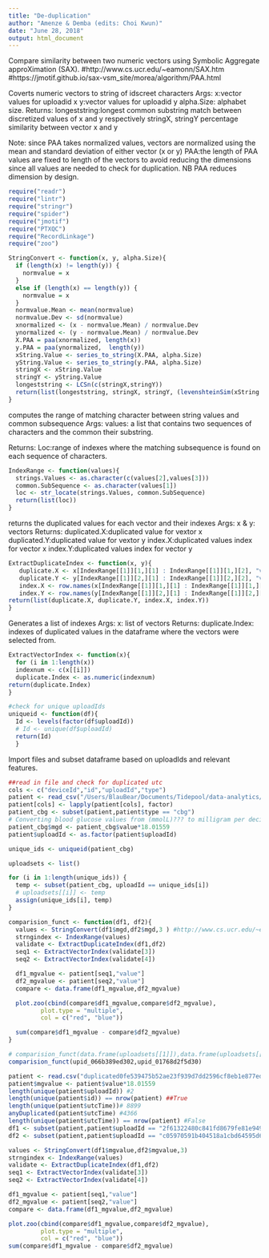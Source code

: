 ```yaml
---
title: "De-duplication"
author: "Amenze & Demba (edits: Choi Kwun)"
date: "June 28, 2018"
output: html_document
---
```


Compare similarity between two numeric vectors using Symbolic Aggregate approXimation (SAX).
#http://www.cs.ucr.edu/~eamonn/SAX.htm
#https://jmotif.github.io/sax-vsm_site/morea/algorithm/PAA.html

Coverts numeric vectors to string of idscreet characters
Args:
    x:vector values for uploadid x 
    y:vector values for uploadid y
    alpha.Size: alphabet size.
Returns:
    longeststring:longest common substring match between discretized values of x and y respectively                  stringX, stringY
    percentage similarity between vector x and y

Note: since PAA takes normalized values, vectors are normalized using the mean and standard deviation of either vector (x or y)
PAA:the length of PAA values are fixed to length of the vectors to avoid reducing the dimensions since all values are needed to check for duplication. NB PAA reduces dimension by design. 
```r
require("readr")
require("lintr")
require("stringr")
require("spider")
require("jmotif")
require("PTXQC")
require("RecordLinkage")
require("zoo")
```

```r
StringConvert <- function(x, y, alpha.Size){
  if (length(x) != length(y)) {
    normvalue = x
  }
  else if (length(x) == length(y)) {
    normvalue = x
  }
  normvalue.Mean <- mean(normvalue)
  normvalue.Dev <- sd(normvalue)
  xnormalized <- (x - normvalue.Mean) / normvalue.Dev
  ynormalized <- (y - normvalue.Mean) / normvalue.Dev
  X.PAA = paa(xnormalized, length(x)) 
  y.PAA = paa(ynormalized,  length(y))
  xString.Value <- series_to_string(X.PAA, alpha.Size)
  yString.Value <- series_to_string(y.PAA, alpha.Size) 
  stringX <- xString.Value
  stringY <- yString.Value
  longeststring <- LCSn(c(stringX,stringY))
  return(list(longeststring, stringX, stringY, (levenshteinSim(xString.Value, yString.Value))))
}
```
computes the range of matching character between string values and common subsequence
  Args:
    values: a list that contains two sequences of characters and the common their substring.

  Returns:
     Loc:range of indexes where the matching subsequence is found on each sequence of characters. 
```r
IndexRange <- function(values){
  strings.Values <- as.character(c(values[2],values[3]))
  common.SubSequence <- as.character(values[1])
  loc <- str_locate(strings.Values, common.SubSequence)
  return(list(loc))
}
```
returns the duplicated values for each vector and their indexes 
  Args:
    x & y: vectors
  Returns:
     duplicated.X:duplicated value for vextor x
     duplicated.Y:duplicated value for vextor y
     index.X:duplicated values index for vector x
     index.Y:duplicated values index for vector y
```r
ExtractDuplicateIndex <- function(x, y){
   duplicate.X <- x[IndexRange[[1]][1,][1] : IndexRange[[1]][1,][2], "value"]
   duplicate.Y <- y[IndexRange[[1]][2,][1] : IndexRange[[1]][2,][2], "value"]
   index.X <- row.names(x[IndexRange[[1]][1,][1] : IndexRange[[1]][1,][2],])
   index.Y <- row.names(y[IndexRange[[1]][2,][1] : IndexRange[[1]][2,][2],])
return(list(duplicate.X, duplicate.Y, index.X, index.Y))
}
```
Generates a list of indexes 
  Args:
    x: list of vectors
  Returns:
    duplicate.Index: indexes of duplicated values in the dataframe where the vectors were selected from.
```r
ExtractVectorIndex <- function(x){
  for (i in 1:length(x))
  indexnum <- c(x[[i]]) 
  duplicate.Index <- as.numeric(indexnum)
return(duplicate.Index)
}
```

```r
#check for unique uploadIds
uniqueid <- function(df){
  Id <- levels(factor(df$uploadId))  
  # Id <- unique(df$uploadId)
  return(Id)
  }
```

Import files and subset dataframe based on uploadIds and relevant features.

```r
##read in file and check for duplicated utc
cols <- c("deviceId","id","uploadId","type")
patient <- read_csv("/Users/BlauBear/Documents/Tidepool/data-analytics/dedupe/data0ab293f2e1cc4141cd10bfbd5d51664992b1c63c79ac45e548417154e4ecde43.csv")
patient[cols] <- lapply(patient[cols], factor)
patient_cbg <- subset(patient,patient$type == "cbg")
# Converting blood glucose values from (mmolL)??? to milligram per deciliter (mg/DL)
patient_cbg$mgd <- patient_cbg$value*18.01559
patient$uploadId <- as.factor(patient$uploadId)
```

```r
unique_ids <- uniqueid(patient_cbg)

uploadsets <- list()

for (i in 1:length(unique_ids)) {
  temp <- subset(patient_cbg, uploadId == unique_ids[i])
  # uploadsets[[i]] <- temp
  assign(unique_ids[i], temp)
}

```


```r
comparision_funct <- function(df1, df2){
  values <- StringConvert(df1$mgd,df2$mgd,3 ) #http://www.cs.ucr.edu/~eamonn/SAX.pdf alphabet size: 5-8 works better. ##3 worked better for this run
  strngindex <- IndexRange(values)
  validate <- ExtractDuplicateIndex(df1,df2)
  seq1 <- ExtractVectorIndex(validate[3])
  seq2 <- ExtractVectorIndex(validate[4])

  df1_mgvalue <- patient[seq1,"value"]
  df2_mgvalue <- patient[seq2,"value"]
  compare <- data.frame(df1_mgvalue,df2_mgvalue)

  plot.zoo(cbind(compare$df1_mgvalue,compare$df2_mgvalue), 
         plot.type = "multiple", 
         col = c("red", "blue"))

  sum(compare$df1_mgvalue - compare$df2_mgvalue)
}
```

```r
# comparision_funct(data.frame(uploadsets[[1]]),data.frame(uploadsets[[2]]))
comparision_funct(upid_066b389ed302,upid_01768d2f5d30)
```


```r
patient <- read.csv("duplicated0fe539475b52ae23f939d7dd2596cf8eb1e877edcea0478f2df73bb98bd5937c.csv")[,field]
patient$mgvalue <- patient$value*18.01559
length(unique(patient$uploadId)) #2
length(unique(patient$id)) == nrow(patient) ##True
length(unique(patient$utcTime))# 8899
anyDuplicated(patient$utcTime) #4366
length(unique(patient$utcTime)) == nrow(patient) #False
df1 <- subset(patient,patient$uploadId == "2f61322480c841fd8679fe81e94930b2")
df2 <- subset(patient,patient$uploadId == "c05970591b404518a1cbd64595d628e5")
```

```r
values <- StringConvert(df1$mgvalue,df2$mgvalue,3)
strngindex <- IndexRange(values)
validate <- ExtractDuplicateIndex(df1,df2)
seq1 <- ExtractVectorIndex(validate[3])
seq2 <- ExtractVectorIndex(validate[4])

df1_mgvalue <- patient[seq1,"value"]
df2_mgvalue <- patient[seq2,"value"]
compare <- data.frame(df1_mgvalue,df2_mgvalue)

plot.zoo(cbind(compare$df1_mgvalue,compare$df2_mgvalue), 
         plot.type = "multiple", 
         col = c("red", "blue"))
sum(compare$df1_mgvalue - compare$df2_mgvalue)
```
